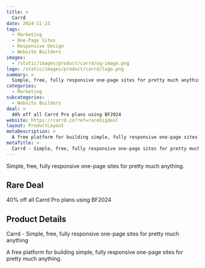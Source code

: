 ```yaml
---
title: >
  Carrd
date: 2024-11-23
tags:
  - Marketing
  - One-Page Sites
  - Responsive Design
  - Website Builders
images:
  - /static/images/product/carrd/og-image.png
logo: /static/images/product/carrd/logo.png
summary: >
  Simple, free, fully responsive one-page sites for pretty much anything.
categories:
  - Marketing
subcategories:
  - Website Builders
deal: >
  40% off all Carrd Pro plans using BF2024
website: https://carrd.co?ref=rarebigdeal
layout: ProductLayout
metaDescription: >
  A free platform for building simple, fully responsive one-page sites for pretty much anything.
metaTitle: >
  Carrd - Simple, free, fully responsive one-page sites for pretty much anything
---
```

Simple, free, fully responsive one-page sites for pretty much anything.

## Rare Deal

40% off all Carrd Pro plans using BF2024

## Product Details
Carrd - Simple, free, fully responsive one-page sites for pretty much anything

A free platform for building simple, fully responsive one-page sites for pretty much anything.
